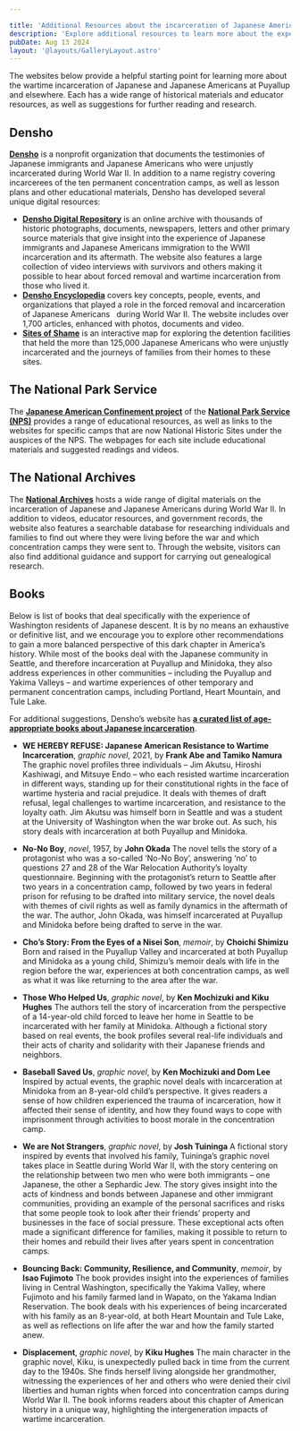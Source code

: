```yaml
---

title: 'Additional Resources about the incarceration of Japanese Americans'
description: 'Explore additional resources to learn more about the experiences of Japanese Americans in Washington – before, during, and after WWII.'
pubDate: Aug 13 2024
layout: '@layouts/GalleryLayout.astro'
---
```


The websites below provide a helpful starting point for learning more about the wartime
incarceration of Japanese and Japanese Americans at Puyallup and elsewhere. Each has a
wide range of historical materials and educator resources, as well as suggestions for further
reading and research.

## Densho
[**Densho**](https://www.densho.org) is a nonprofit organization that documents the 
testimonies of Japanese immigrants and Japanese
Americans who were unjustly incarcerated during World War II. In addition to a name
registry covering incarcerees of the ten permanent concentration camps, as well as
lesson plans and other educational materials, Densho has developed several unique
digital resources:
* [**Densho Digital Repository**](https://ddr.densho.org) is an online archive with thousands of historic
photographs, documents, newspapers, letters and other primary source materials
that give insight into the experience of Japanese immigrants and Japanese
Americans immigration to the WWII incarceration and its aftermath. The website
also features a large collection of video interviews with survivors and others
making it possible to hear about forced removal and wartime incarceration from
those who lived it.
* [**Densho Encyclopedia**](https://encyclopedia.densho.org) covers key concepts, people, events, and organizations
that played a role in the forced removal and incarceration of Japanese Americans
  during World War II. The website includes over 1,700 articles, enhanced with
photos, documents and video.
* [**Sites of Shame**](https://maps.densho.org/sitesofshame) is an interactive map for exploring the detention facilities that
held the more than 125,000 Japanese Americans who were unjustly incarcerated
and the journeys of families from their homes to these sites.

## The National Park Service
The [**Japanese American Confinement project**](https://www.nps.gov/subjects/japaneseamericanconfinement/index.htm) of the 
[**National Park Service (NPS)**](https://www.nps.gov/) provides a range of educational resources, as well as links to the 
websites for specific camps that are now National Historic Sites under the auspices of the NPS.  The webpages for each site 
include educational materials and suggested readings and videos.

## The National Archives
The [**National Archives**](https://www.archives.gov/research/aapi/ww2) hosts a wide range of digital materials on the 
incarceration of Japanese and Japanese Americans during World War II. In addition to videos, educator resources, and 
government records, the website also features a searchable database for researching individuals and families to find 
out where they were living before the war and which concentration camps they were sent to. Through the website, visitors 
can also find additional guidance and support for carrying out genealogical research.

## Books 
Below is list of books that deal specifically with the experience of Washington residents of Japanese descent. It is by no 
means an exhaustive or definitive list, and we encourage you to explore other recommendations to gain a more balanced 
perspective of this dark chapter in America’s history. While most of the books deal with the Japanese community in Seattle, 
and therefore incarceration at Puyallup and Minidoka, they also address experiences in other communities – including the 
Puyallup and Yakima Valleys – and wartime experiences of other temporary and permanent concentration camps, including Portland, 
Heart Mountain, and Tule Lake.

For additional suggestions, Densho’s website has [**a curated list of 
age-appropriate books about Japanese incarceration**](https://densho.org/catalyst/15-books-about-japanese-american-wwii-incarceration-for-readers-of-all-ages/).

* **WE HEREBY REFUSE: Japanese American Resistance to Wartime Incarceration**, _graphic novel_, 2021, by **Frank Abe and Tamiko Namura** 
The graphic novel profiles three individuals – Jim Akutsu, Hiroshi Kashiwagi, and 
Mitsuye Endo – who each resisted wartime incarceration in different ways, standing up for 
their constitutional rights in the face of wartime hysteria and racial prejudice. 
It deals with themes of draft refusal, legal challenges to wartime incarceration, and 
resistance to the loyalty oath. Jim Akutsu was himself born in Seattle and was a student 
at the University of Washington when the war broke out. As such, his story deals with 
incarceration at both Puyallup and Minidoka.

* **No-No Boy**, _novel_, 1957, by **John Okada**
The novel tells the story of a protagonist who was a so-called ‘No-No Boy’, answering ‘no’ 
to questions 27 and 28 of the War Relocation Authority’s loyalty questionnaire. 
Beginning with the protagonist’s return to Seattle after two years in a concentration camp, 
followed by two years in federal prison for refusing to be drafted into military service, 
the novel deals with themes of civil rights as well as family dynamics in the aftermath 
of the war. The author, John Okada, was himself incarcerated at Puyallup and Minidoka 
before being drafted to serve in the war.

* **Cho’s Story: From the Eyes of a Nisei Son**, _memoir_, by **Choichi Shimizu**
Born and raised in the Puyallup Valley and incarcerated at both Puyallup and Minidoka 
as a young child, Shimizu’s memoir deals with life in the region before the war, 
experiences at both concentration camps, as well as what it was like returning to the 
area after the war.

* **Those Who Helped Us**, _graphic novel_, by **Ken Mochizuki and Kiku Hughes**
The authors tell the story of incarceration from the perspective of a 14-year-old child 
forced to leave her home in Seattle to be incarcerated with her family at Minidoka. 
Although a fictional story based on real events, the book profiles several real-life 
individuals and their acts of charity and solidarity with their Japanese friends and 
neighbors.

* **Baseball Saved Us**, _graphic novel_, by **Ken Mochizuki and Dom Lee**
Inspired by actual events, the graphic novel deals with incarceration at Minidoka from 
an 8-year-old child’s perspective. It gives readers a sense of how children experienced 
the trauma of incarceration, how it affected their sense of identity, and how they found 
ways to cope with imprisonment through activities to boost morale in the concentration camp. 

* **We are Not Strangers**, _graphic novel_, by **Josh Tuininga**
A fictional story inspired by events that involved his family, Tuininga’s graphic novel 
takes place in Seattle during World War II, with the story centering on the relationship 
between two men who were both immigrants – one Japanese, the other a Sephardic Jew. The 
story gives insight into the acts of kindness and bonds between Japanese and other 
immigrant communities, providing an example of the personal sacrifices and risks that 
some people took to look after their friends’ property and businesses in the face of 
social pressure. These exceptional acts often made a significant difference for families, 
making it possible to return to their homes and rebuild their lives after years spent in 
concentration camps.

* **Bouncing Back: Community, Resilience, and Community**, _memoir_, by **Isao Fujimoto**
The book provides insight into the experiences of families living in Central Washington, 
specifically the Yakima Valley, where Fujimoto and his family farmed land in Wapato, on the 
Yakama Indian Reservation. The book deals with his experiences of being incarcerated with 
his family as an 8-year-old, at both Heart Mountain and Tule Lake, as well as reflections 
on life after the war and how the family started anew.

* **Displacement**, _graphic novel_, by **Kiku Hughes**
The main character in the graphic novel, Kiku, is unexpectedly pulled back in time from 
the current day to the 1940s. She finds herself living alongside her grandmother, witnessing 
the experiences of her and others who were denied their civil liberties and human rights when 
forced into concentration camps during World War II. The book informs readers about this 
chapter of American history in a unique way, highlighting the intergeneration impacts of 
wartime incarceration.  